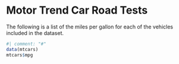 # Motor Trend Car Road Tests

The following is a list of the miles per gallon for
each of the vehicles included in the dataset.

```{r}
#| comment: "#"                      
data(mtcars)
mtcars$mpg
```
